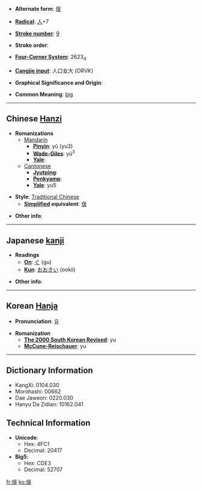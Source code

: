 * '''Alternate form''': [[俣]]

* '''[[Wiktionary:Chinese radical index| Radical]]''': [[Wiktionary:Chinese radical index 人|人]]+7

* '''[[Wiktionary:Chinese total strokes index|Stroke number]]''': [[Wiktionary:Chinese total strokes index 9|9]]

* '''Stroke order''': 

* '''[[Wiktionary:Chinese four corner index|Four-Corner System]]''': 2623<sub>4</sub>

* '''[[Wiktionary:Chinese Cangjie index|Cangjie input]]''': 人口女大 (ORVK)

* '''Graphical Significance and Origin''': 

* '''Common Meaning''': [[big]]

----

== Chinese [[Hanzi]] ==

* '''Romanizations'''
** [[Mandarin]]
*** '''[[Pinyin]]''': yǔ (yu3)
*** '''[[Wade-Giles]]''': yü<sup>3</sup>
*** '''[[Yale]]''': 
**[[Cantonese]]
***'''[[Jyutping]]''':
***'''[[Penkyamp]]''': 
***'''[[Yale]]''': yu5

* '''Style''': [[Traditional Chinese]] 
** '''[[Simplified Chinese|Simplified]] equivalent''': [[俣]]

* '''Other info''': 

----

== Japanese [[kanji]] ==

* '''Readings'''
** '''[[On]]''': [[ぐ]] (gu)
** '''[[Kun]]''': [[おおきい]] (ookii)

* '''Other info''':  

----

== Korean [[Hanja]] ==

* '''Pronunciation''': [[유]]

* '''Romanization'''
** '''[[The 2000 South Korean Revised Romanization|The 2000 South Korean Revised]]''': yu
** '''[[McCune-Reischauer]]''': yu

----

== Dictionary Information ==

* KangXi: 0104.030
* Morohashi: 00662
* Dae Jaweon: 0220.030
* Hanyu Da Zidian: 10162.041

== Technical Information ==

* '''Unicode''':
** Hex: 4FC1
** Decimal: 20417
* '''Big5''':
** Hex: CDE3
** Decimal: 52707

[[fr:俁]]
[[ko:俁]]